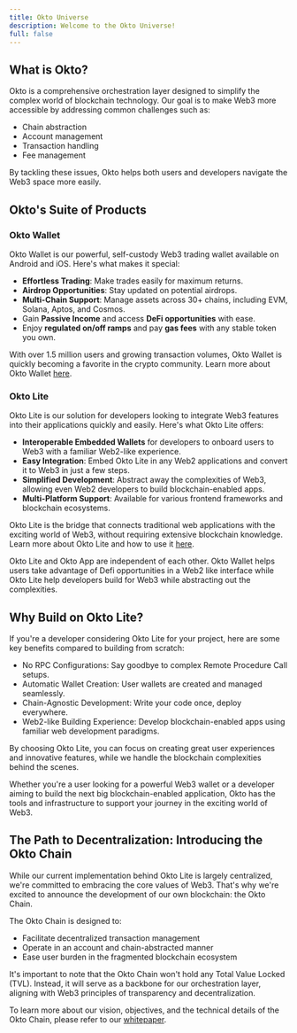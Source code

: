 ```yaml
---
title: Okto Universe
description: Welcome to the Okto Universe!
full: false
---
```



## What is Okto?

Okto is a comprehensive orchestration layer designed to simplify the complex world of blockchain technology. Our goal is to make Web3 more accessible by addressing common challenges such as:
- Chain abstraction
- Account management
- Transaction handling
- Fee management

By tackling these issues, Okto helps both users and developers navigate the Web3 space more easily.

## Okto's Suite of Products

### Okto Wallet

Okto Wallet is our powerful, self-custody Web3 trading wallet available on Android and iOS. Here's what makes it special:
- **Effortless Trading**: Make trades easily for maximum returns.
- **Airdrop Opportunities**: Stay updated on potential airdrops.
- **Multi-Chain Support**: Manage assets across 30+ chains, including EVM, Solana, Aptos, and Cosmos.
- Gain **Passive Income** and access **DeFi opportunities** with ease.
- Enjoy **regulated on/off ramps** and pay **gas fees** with any stable token you own.

With over 1.5 million users and growing transaction volumes, Okto Wallet is quickly becoming a favorite in the crypto community. Learn more about Okto Wallet [here](https://www.okto.tech/).

### Okto Lite

Okto Lite is our solution for developers looking to integrate Web3 features into their applications quickly and easily. Here's what Okto Lite offers:
- **Interoperable Embedded Wallets** for developers to onboard users to Web3 with a familiar Web2-like experience.
- **Easy Integration**: Embed Okto Lite in any Web2 applications and convert it to Web3 in just a few steps.
- **Simplified Development**: Abstract away the complexities of Web3, allowing even Web2 developers to build blockchain-enabled apps.
- **Multi-Platform Support**: Available for various frontend frameworks and blockchain ecosystems.

Okto Lite is the bridge that connects traditional web applications with the exciting world of Web3, without requiring extensive blockchain knowledge. Learn more about Okto Lite and how to use it [here](https://www.okto.tech/lite-sdk).

<Callout title="Note">
Okto Lite and Okto App are independent of each other. Okto Wallet helps users take advantage of Defi opportunities in a Web2 like interface while Okto Lite help developers build for Web3 while abstracting out the complexities.
</Callout>

## Why Build on Okto Lite?

If you're a developer considering Okto Lite for your project, here are some key benefits compared to building from scratch:
- No RPC Configurations: Say goodbye to complex Remote Procedure Call setups.
- Automatic Wallet Creation: User wallets are created and managed seamlessly.
- Chain-Agnostic Development: Write your code once, deploy everywhere.
- Web2-like Building Experience: Develop blockchain-enabled apps using familiar web development paradigms.

By choosing Okto Lite, you can focus on creating great user experiences and innovative features, while we handle the blockchain complexities behind the scenes.

Whether you're a user looking for a powerful Web3 wallet or a developer aiming to build the next big blockchain-enabled application, Okto has the tools and infrastructure to support your journey in the exciting world of Web3.

## The Path to Decentralization: Introducing the Okto Chain

While our current implementation behind Okto Lite is largely centralized, we're committed to embracing the core values of Web3. That's why we're excited to announce the development of our own blockchain: the Okto Chain.

The Okto Chain is designed to:
- Facilitate decentralized transaction management
- Operate in an account and chain-abstracted manner
- Ease user burden in the fragmented blockchain ecosystem

It's important to note that the Okto Chain won't hold any Total Value Locked (TVL). Instead, it will serve as a backbone for our orchestration layer, aligning with Web3 principles of transparency and decentralization.

To learn more about our vision, objectives, and the technical details of the Okto Chain, please refer to our [whitepaper](https://315fb7f7-df61-4346-8daf-35877e58a9f2.usrfiles.com/ugd/315fb7_8e4c75dde1324307b246b6d43879496b.pdf).

